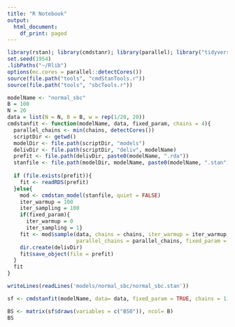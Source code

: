 ```yaml
---
title: "R Notebook"
output:
  html_document:
    df_print: paged
---
```

```r
library(rstan); library(cmdstanr); library(parallel); library("tidyverse"); library(dplyr)
set.seed(1954)
.libPaths("~/Rlib")
options(mc.cores = parallel::detectCores())
source(file.path("tools", "cmdStanTools.r"))
source(file.path("tools", "sbcTools.r"))

modelName <- "normal_sbc"
B = 100
N = 20
data = list(N = N, B = B, w = rep(1/20, 20))
cmdstanfit <- function(modelName, data, fixed_param, chains = 4){
  parallel_chains <- min(chains, detectCores())
  scriptDir <- getwd()
  modelDir <- file.path(scriptDir, "models")
  delivDir <- file.path(scriptDir, "deliv", modelName)
  prefit <- file.path(delivDir, paste0(modelName, ".rda"))
  stanfile <- file.path(modelDir, modelName, paste0(modelName, ".stan"))
  
  if (file.exists(prefit)){
    fit <- readRDS(prefit)
  }else{ 
    mod <- cmdstan_model(stanfile, quiet = FALSE)
    iter_warmup = 100
    iter_sampling = 100
    if(fixed_param){
      iter_warmup = 0
      iter_sampling = 1}
    fit <- mod$sample(data, chains = chains, iter_warmup = iter_warmup, iter_sampling = iter_sampling,
                      parallel_chains = parallel_chains, fixed_param = fixed_param, save_warmup = FALSE)
    dir.create(delivDir)
    fit$save_object(file = prefit)
  }
  fit
}
```

```r
writeLines(readLines('models/normal_sbc/normal_sbc.stan'))
```

```r

sf <- cmdstanfit(modelName, data= data, fixed_param = TRUE, chains = 1)

BS <- matrix(sf$draws(variables = c("BS0")), ncol= B)
BS
```

